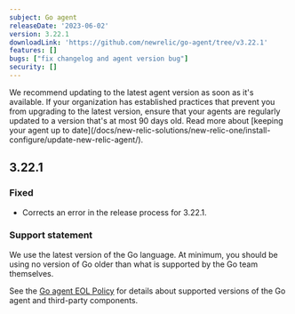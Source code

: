 ```yaml
---
subject: Go agent
releaseDate: '2023-06-02'
version: 3.22.1
downloadLink: 'https://github.com/newrelic/go-agent/tree/v3.22.1'
features: []
bugs: ["fix changelog and agent version bug"]    
security: []
---
```


<Callout variant="important">
We recommend updating to the latest agent version as soon as it's available. If your organization has established practices that prevent you from upgrading to the latest version, ensure that your agents are regularly updated to a version that's at most 90 days old. Read more about [keeping your agent up to date](/docs/new-relic-solutions/new-relic-one/install-configure/update-new-relic-agent/).
</Callout>

## 3.22.1

### Fixed
* Corrects an error in the release process for 3.22.1.

### Support statement

We use the latest version of the Go language. At minimum, you should be using no version of Go older than what is supported by the Go team themselves.

See the [Go agent EOL Policy](/docs/apm/agents/go-agent/get-started/go-agent-eol-policy) for details about supported versions of the Go agent and third-party components.

